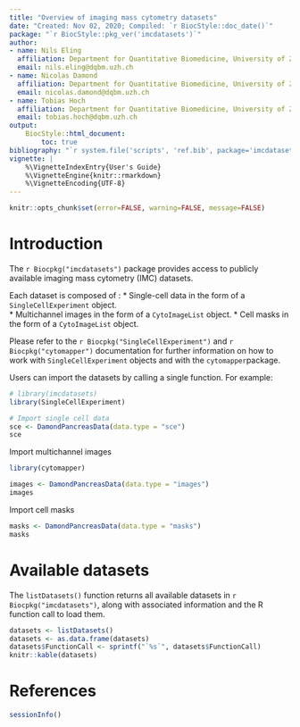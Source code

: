 ```yaml
---
title: "Overview of imaging mass cytometry datasets"
date: "Created: Nov 02, 2020; Compiled: `r BiocStyle::doc_date()`"
package: "`r BiocStyle::pkg_ver('imcdatasets')`"
author:
- name: Nils Eling
  affiliation: Department for Quantitative Biomedicine, University of Zurich
  email: nils.eling@dqbm.uzh.ch
- name: Nicolas Damond
  affiliation: Department for Quantitative Biomedicine, University of Zurich
  email: nicolas.damond@dqbm.uzh.ch
- name: Tobias Hoch
  affiliation: Department for Quantitative Biomedicine, University of Zurich
  email: tobias.hoch@dqbm.uzh.ch
output:
    BiocStyle::html_document:
        toc: true
bibliography: "`r system.file('scripts', 'ref.bib', package='imcdatasets')`"
vignette: |
    %\VignetteIndexEntry{User's Guide}
    %\VignetteEngine{knitr::rmarkdown}
    %\VignetteEncoding{UTF-8}
---
```



```r
knitr::opts_chunk$set(error=FALSE, warning=FALSE, message=FALSE)
```

# Introduction

The `r Biocpkg("imcdatasets")` package provides access to publicly available imaging mass cytometry (IMC) datasets.  

Each dataset is composed of :
* Single-cell data in the form of a `SingleCellExperiment` object.  
* Multichannel images in the form of a `CytoImageList` object.
* Cell masks in the form of a `CytoImageList` object.

Please refer to the `r Biocpkg("SingleCellExperiment")` and `r Biocpkg("cytomapper")` documentation for further information on how to work with `SingleCellExperiment` objects and with the `cytomapper`package.

Users can import the datasets by calling a single function. For example:  

```r
# library(imcdatasets)
library(SingleCellExperiment)

# Import single cell data
sce <- DamondPancreasData(data.type = "sce")
sce
```

Import multichannel images

```r
library(cytomapper)

images <- DamondPancreasData(data.type = "images")
images
```

Import cell masks

```r
masks <- DamondPancreasData(data.type = "masks")
masks
```


# Available datasets

The `listDatasets()` function returns all available datasets in `r Biocpkg("imcdatasets")`, along with associated information and the R function call to load them.

```r
datasets <- listDatasets()
datasets <- as.data.frame(datasets)
datasets$FunctionCall <- sprintf("`%s`", datasets$FunctionCall)
knitr::kable(datasets)
```

# References

```r
sessionInfo()
```

